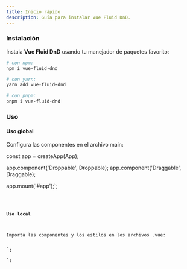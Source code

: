 ```yaml
---
title: Inicio rápido
description: Guía para instalar Vue Fluid DnD.
---
```



### Instalación

Instala **Vue Fluid DnD** usando tu manejador de paquetes favorito:

```bash
# con npm:
npm i vue-fluid-dnd

# con yarn:
yarn add vue-fluid-dnd

# con pnpm:
pnpm i vue-fluid-dnd
```

### Uso

#### Uso global

Configura las componentes en el archivo main:



const app = createApp(App);

app.component('Droppable', Droppable);
app.component('Draggable', Draggable);

app.mount('#app');`;

<Code code={globalUsage} lang="js" />

#### Uso local

Importa las componentes y los estilos en los archivos .vue:

<script>

components: { Draggable, Droppable },
}

</script>`;
<script>

</script>`;

<Tabs>
  <TabItem label="Options API">
    <Code code={optionApiCode} lang="vue" />
  </TabItem>
  <TabItem label="Composition API">
    <Code code={compositionApiCode} lang="vue" />
  </TabItem>
</Tabs>
